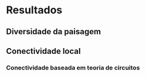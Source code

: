 # Resultados

## Diversidade da paisagem 

## Conectividade local 

### Conectividade baseada em teoria de circuitos

